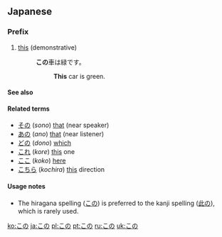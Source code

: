 ==Japanese==

===Prefix===
{{ja-pos|h|prefix|kanji=此の|rom=kono}}

# [[this]] (demonstrative)
#: '''この'''車は緑です。
#:: '''This''' car is green.

====See also====
{{Japanese demonstratives}}

====Related terms====
* [[その]] (''sono'') [[that]] (near speaker)
* [[あの]] (''ano'') [[that]] (near listener)
* [[どの]] (''dono'') [[which]]
* [[これ]] (''kore'') [[this]] one
* [[ここ]] (''koko'') [[here]]
* [[こちら]] (''kochira'') [[this]] direction

====Usage notes====
* The hiragana spelling ([[この]]) is preferred to the kanji spelling ([[此の]]), which is rarely used.

[[ko:この]]
[[ja:この]]
[[pl:この]]
[[pt:この]]
[[ru:この]]
[[uk:この]]